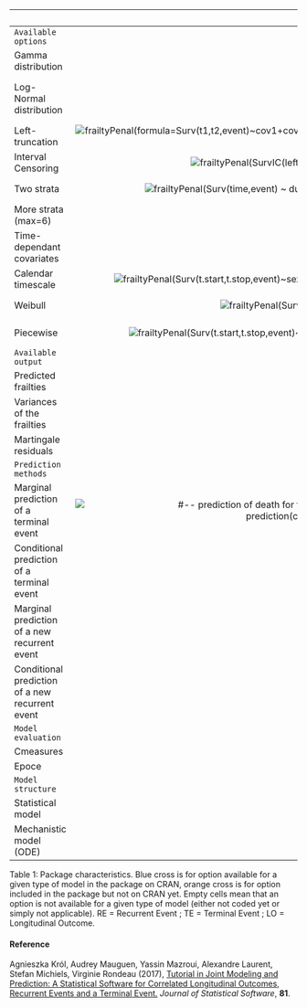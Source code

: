 
<!--
%\VignetteIndexEntry{Package summary}
%\VignetteEngine{knitr::rmarkdown}
-->


|                                                 |                  Cox                  |                 Shared                |                 Nested                |                Additive               |Joint standard *(Bivariate: 1 RE + 1 TE)*| Joint cluster *(Bivariate: 1 RE + 1 TE)*|Joint general *(Bivariate: 1 RE + 1 TE)*|Joint nested *(Bivariate: 1 RE + 1 TE)*|Joint longitudinal *(Bivariate:  1 LO + 1 TE)*|Joint trivariate *(Trivariate: 1 LO + 1 RE + 1 TE)*|Joint non linear trivariate *(Trivariate: 1 LO + 1 RE + 1 TE)*|Joint Multivariate *(Trivariate: 2 RE + 1 TE)*|Joint surrogate *(Bivariate: 2 TE)*| 
|:------------------------------------------------|:-------------------------------------:|:-------------------------------------:|:-------------------------------------:|:-------------------------------------:|:--------------------------------------:|:--------------------------------------:|:-------------------------------------:|:------------------------------------:|:------------------------------------------:|:-------------------------------------:|:-------------------------------------:|:-------------------------------------:|:-------------------------------------:|
|  `Available  options `                          |                                       |                                       |                                       |                                       |                                        |                                        |                                       |                                      |                                            |                                       |                                       |                                       |                                       |                                  
| Gamma distribution                              |                                       | <img src="blue_x.png"  title="frailtyPenal(Surv(time,status)~cluster(id)+sex+age,n.knots=12,kappa=10000,data=kidney)"/>                       | <img src="blue_x.png"  title="frailtyPenal(Surv(t1,t2,event)~cluster(group)+subcluster(subgroup)+cov1+cov2,data=dataNested,n.knots=8,kappa=50000)"/>                       |                                       |  <img src="blue_x.png"  title="frailtyPenal(Surv(time,event)~cluster(id)+sex+dukes+charlson+terminal(death),formula.terminalEvent=~sex+dukes+charlson,data=readmission,n.knots=14,kappa=c(9.55e+9,1.41e+12),recurrentAG=FALSE) "/>                       |  <img src="blue_x.png"  title="frailtyPenal(Surv(time,event)~cluster(group)+num.id(id)+dukes+charlson+sex+chemo+terminal(death),formula.terminalEvent=~dukes+charlson+sex+chemo,data=readmission2,recurrentAG=FALSE,n.knots=8,kappa=c(1.e+10,1.e+10),Alpha=&quot;None&quot;)"/>                       | <img src="blue_x.png"  title="frailtyPenal(Surv(time,event)~cluster(id)+dukes+charlson+sex+chemo+terminal(death),formula.terminalEvent=~dukes+charlson+sex+chemo,data=readmission,jointGeneral=TRUE,n.knots=8,kappa=c(2.11e+08,9.53e+11))"/>                       | <img src="blue_x.png"  title="frailtyPenal(formula=Surv(time,event)~subcluster(id)+cluster(group)+dukes+terminal(death),formula.terminalEvent=~dukes,data=readmissionNested,recurrentAG=FALSE,n.knots=8,kappa=c(9.55e+9,1.41e+12),initialize=TRUE,init.Alpha=1.091,Ksi=&quot;None&quot;)"/>                      |                                       |                                            |                                       |                                       |                                       |                       
| Log-Normal distribution                         |                                       | <img src="blue_x.png"  title="frailtyPenal(Surv(time,status)~cluster(id)+sex+age,n.knots=12,kappa=10000,data=kidney,RandDist=&quot;LogN&quot;)"/>                       |                                       | <img src="blue_x.png"  title="additivePenal(Surv(t1,t2,event)~cluster(group)+var1+slope(var1),correlation=TRUE,data=dataAdditive,n.knots=8,kappa=10000)"/>                       |  <img src="blue_x.png"  title="frailtyPenal(Surv(t.start,t.stop,event)~cluster(id)+sex+dukes+charlson+terminal(death),formula.terminalEvent=~sex+dukes+charlson,data=readmission,n.knots=10,kappa=c(9.55e9,1.41e12),recurrentAG=TRUE,RandDist=&quot;LogN&quot;) "/>                       |                                        |                                       |                                      | <img src="blue_x.png"  title="longiPenal(Surv(time1,state)~age+treatment+who.PS+prev.resection,tumor.size~year*treatment+age+who.PS,colorectalSurv,data.Longi=colorectalLongi,random=c(&quot;1&quot;,&quot;year&quot;),id=&quot;id&quot;,link=&quot;Random-effects&quot;,left.censoring=-3.33,n.knots=7,kappa=2)"/>                            | <img src="blue_x.png"  title="trivPenal(Surv(time0,time1,new.lesions)~cluster(id)+age+treatment+who.PS+terminal(state),formula.terminalEvent=~age+treatment+who.PS+prev.resection,tumor.size~year*treatment+age+who.PS,data=colorectal,data.Longi=colorectalLongi,random=c(&quot;1&quot;,&quot;year&quot;),id=&quot;id&quot;,link=&quot;Random-effects&quot;,left.censoring=-3.33,recurrentAG=TRUE,n.knots=6,kappa=c(0.01,2),method.GH=&quot;Standard&quot;,n.nodes=7)"/>                       | <img src="blue_x.png"  title="trivPenalNL(Surv(time0,time1,new.lesions)~cluster(id)+age+treatment+terminal(state),formula.terminalEvent=~age+treatment,biomarker=&quot;tumor.size&quot;,formula.KG~1,formula.KD~treatment,dose=&quot;dose&quot;,time.biomarker=&quot;year&quot;,data=colorectal,data.Longi=colorectalLongi,random=&quot;KG&quot;,id=&quot;id&quot;,recurrentAG=TRUE,n.knots=5,kappa=c(0.01,2),method.GH=&quot;Pseudo-adaptive&quot;)"/>                                      | <img src="blue_x.png"  title="multivPenal(Surv(TIMEGAP,INDICREC)~cluster(PATIENT)+v1+v2+event2(INDICMETA)+terminal(INDICDEATH),formula.Event2=~v1+v2+v3,formula.terminalEvent=~v1,data=dataMultiv,n.knots=c(8,8,8),kappa=c(1,1,1),initialize=FALSE)"/>                       |  <img src="blue_x.png"  title="#-- Surrogacy evaluation based on ganerated data with a combination of Monte Carlo and classical Gaussian Hermite integration :
jointSurroPenal(data=data.sim,int.method=2,nb.mc=300,nb.gh=20)"/>                                     |
| Left-truncation                                 | <img src="blue_x.png"  title="frailtyPenal(formula=Surv(t1,t2,event)~cov1+cov2,data=dataNested,recurrentAG=FALSE,cross.validation=TRUE,n.knots=10,kappa=10000)"/>                       | <img src="blue_x.png"  title="frailtyPenal(Surv(t1,t2,event) ~ cluster(group), data = dataNested, n.knots = 10, kappa = 10000, cross.validation = TRUE, recurrentAG = FALSE)"/>                       | <img src="blue_x.png"  title="frailtyPenal(Surv(t1,t2,event)~cluster(group)+subcluster(subgroup)+cov1+cov2,data=dataNested,n.knots=8,kappa=50000)"/>                       |                                       |                                        |                                        |                                       |                                      |                                            |                                       |                                       |                                       |                                       |
| Interval Censoring                              | <img src="blue_x.png"  title="frailtyPenal(SurvIC(left,right,event) ~ treatment,n.knots=8,kappa=10000,data=bcos)"/>                       | <img src="blue_x.png"  title="frailtyPenal(SurvIC(left,right,event) ~ cluster(group)+treatment,n.knots=8,kappa=10000,data=bcos)"/>                       |                                       |                                       |  ![](orange_x.png)                     |  ![](orange_x.png)                     |                                       |                                      |                                            |                                       |                                       |                                       |                                       |
| Two strata                                      | <img src="blue_x.png"  title="frailtyPenal(Surv(time,event) ~ dukes+strata(sex),n.knots=10,kappa=c(10000,10000),data=readmission)"/>                       | <img src="blue_x.png"  title="frailtyPenal(Surv(time,event)~cluster(id)+dukes+strata(sex),n.knots=10,kappa=c(10000,10000),data=readmission)"/>                       | <img src="blue_x.png"  title="frailtyPenal(Surv(t1,t2,event)~cluster(group)+subcluster(subgroup)+cov1+strata(cov2),data=dataNested,n.knots=8,kappa=c(50000,50000))"/>                       | <img src="blue_x.png"  title="additivePenal(Surv(t1,t2,event)~cluster(group)+var1+strata(var2)+slope(var1),cross.validation=TRUE,correlation=FALSE,data=dataAdditive,n.knots=10,kappa=c(1,1))"/>                       | <img src="blue_x.png"  title="frailtyPenal(Surv(time,event)~cluster(id)+dukes+charlson+strata(sex)+chemo+terminal(death),formula.terminalEvent=~dukes+charlson+sex+chemo,data=readmission,n.knots=8,kappa=c(2.11e+08,2.11e+08,9.53e+11))"/>                                     |                                        |                                       |                                      |                                            |                                       |                                       |                                       |                                       |
| More strata (max=6)                             | <img src="blue_x.png"  title=""/>                       | <img src="blue_x.png"  title=""/>                       |                                       |                                       |  <img src="blue_x.png"  title=""/>                       |                                        |                                       |                                      |                                            |                                       |                                       |                                       |
| Time-dependant covariates                       | <img src="blue_x.png"  title="">                       | <img src="blue_x.png"  title="">                       |                                       |                                       |  <img src="blue_x.png"  title=""/>                       |  <img src="blue_x.png"  title=""/>                       |                                       |                                      |                                            |                                       |                                       |                                       |                                       |
| Calendar timescale                              | <img src="blue_x.png"  title="frailtyPenal(Surv(t.start,t.stop,event)~sex+dukes+charlson,data=readmission,n.knots=6,kappa=1e5,recurrentAG=TRUE)"/>                       | <img src="blue_x.png"  title="frailtyPenal(Surv(t.start,t.stop,event)~cluster(id)+sex+dukes+charlson,data=readmission,n.knots=6,kappa=1e5,recurrentAG=TRUE)"/>                       | <img src="blue_x.png"  title="frailtyPenal(Surv(t1,t2,event)~cluster(group)+subcluster(subgroup)+cov1+cov2,data=dataNested,n.knots=8,kappa=50000)"/>                       |                                       |  <img src="blue_x.png"  title="frailtyPenal(Surv(t.start,t.stop,event)~cluster(id)+sex+dukes+charlson+terminal(death),formula.terminalEvent=~sex+dukes+charlson,data=readmission,n.knots=10,kappa=c(9.55e9,1.41e12),recurrentAG=TRUE)"/>                       |                                        |                                       | <img src="blue_x.png"  title="frailtyPenal(formula=Surv(t.start,t.stop,event)~subcluster(id)+cluster(group)+dukes+terminal(death),formula.terminalEvent=~dukes,data=readmissionNested,recurrentAG=TRUE,n.knots=8,kappa=c(9.55e+9,1.41e+12),initialize=TRUE)"/>                      |                                            | <img src="blue_x.png"  title="trivPenal(Surv(time0,time1,new.lesions)~cluster(id)+age+treatment+who.PS+terminal(state),formula.terminalEvent=~age+treatment+who.PS+prev.resection,tumor.size~year*treatment+age+who.PS,data=colorectal,data.Longi=colorectalLongi,random=c(&quot;1&quot;,&quot;year&quot;),id=&quot;id&quot;,link=&quot;Random-effects&quot;,left.censoring=-3.33,recurrentAG=TRUE,n.knots=6,kappa=c(0.01,2),method.GH=&quot;Standard&quot;,n.nodes=7)"/>                       |  <img src="blue_x.png"  title="trivPenalNL(Surv(time0,time1,new.lesions)~cluster(id)+age+treatment+terminal(state),formula.terminalEvent=~age+treatment,biomarker=&quot;tumor.size&quot;,formula.KG~1,formula.KD~treatment,dose=&quot;dose&quot;,time.biomarker=&quot;year&quot;,data=colorectal,data.Longi=colorectalLongi,random=&quot;KG&quot;,id=&quot;id&quot;,recurrentAG=TRUE,n.knots=5,kappa=c(0.01,2),method.GH=&quot;Pseudo-adaptive&quot;)"/>                                     | <img src="blue_x.png"  title="multivPenal(Surv(TIME0,TIME1,INDICREC)~cluster(PATIENT)+v1+v2+event2(INDICMETA)+terminal(INDICDEATH),formula.Event2=~v1+v2+v3,formula.terminalEvent=~v1,data=dataMultiv,n.knots=c(8,8,8,kappa=c(1,1,1),initialize=FALSE)"/>                       | <img src="blue_x.png"  title="Text"/>                                      |    
| Weibull                                         | <img src="blue_x.png" title="frailtyPenal(Surv(time,status)~sex+age,data=kidney,hazard=&quot;Weibull&quot;)"/>                       | <img src="blue_x.png" title="frailtyPenal(Surv(time,status) ~ cluster(id)+sex+age,data=kidney,hazard=&quot;Weibull&quot;)"/>                       | <img src="blue_x.png"  title="frailtyPenal(Surv(t1,t2,event)~cluster(group)+subcluster(subgroup)+cov1+cov2,data=dataNested,hazard=&quot;Weibull&quot;)"/>                       | <img src="blue_x.png"  title="additivePenal(Surv(t1,t2,event)~cluster(group)+var1+var2+slope(var1),correlation=FALSE,data=dataAdditive,hazard=&quot;Weibull&quot;)"/>                       |  <img src="blue_x.png"  title="frailtyPenal(Surv(time,event)~cluster(id)+dukes+charlson+sex+chemo+terminal(death),formula.terminalEvent=~dukes+charlson+sex+chemo,data=readmission,hazard=&quot;Weibull&quot;)"/>                       |  <img src="blue_x.png"  title="frailtyPenal(Surv(time,event)~cluster(group)+num.id(id)+dukes+charlson+sex+chemo+terminal(death),formula.terminalEvent=~dukes+charlson+sex+chemo,data=readmission2,recurrentAG=FALSE,hazard=&quot;Weibull&quot;)"/>                       |                                       | <img src="blue_x.png"  title="frailtyPenal(Surv(t.start,t.stop,event)~subcluster(id)+cluster(group)+dukes+terminal(death),formula.terminalEvent=~dukes,hazard=('Weibull'),data=readmissionNested,recurrentAG=TRUE,initialize=FALSE)"/>                      | <img src="blue_x.png"  title="longiPenal(Surv(time1,state)~age+treatment+who.PS+prev.resection,tumor.size~year*treatment+age+who.PS,colorectalSurv,data.Longi=colorectalLongi,random=c(&quot;1&quot;,&quot;year&quot;),id=&quot;id&quot;,link=&quot;Current-level&quot;,left.censoring=-3.33,hazard=&quot;Weibull&quot;)"/>                            | <img src="blue_x.png"  title="trivPenal(Surv(gap.time,new.lesions)~cluster(id)+age+treatment+who.PS+prev.resection+terminal(state),formula.terminalEvent=~age+treatment+who.PS+prev.resection,tumor.size~year*treatment+age+who.PS,data=colorectal,data.Longi=colorectalLongi,random=c(&quot;1&quot;,&quot;year&quot;),id=&quot;id&quot;,link=&quot;Random-effects&quot;,left.censoring=-3.33,recurrentAG=FALSE,hazard=&quot;Weibull&quot;,method.GH=&quot;Pseudo-adaptive&quot;,n.nodes=7)"/>                       |  <img src="blue_x.png"  title="trivPenalNL(Surv(time0,time1,new.lesions)~cluster(id)+age+treatment+terminal(state),formula.terminalEvent=~age+treatment,biomarker=&quot;tumor.size&quot;,formula.KG~1,formula.KD~treatment,dose=&quot;dose&quot;,time.biomarker=&quot;year&quot;,data=colorectal,data.Longi=colorectalLongi,random=&quot;KG&quot;,id=&quot;id&quot;,recurrentAG=TRUE,n.knots=5,kappa=c(0.01,2),method.GH=&quot;Pseudo-adaptive&quot;,hazard=&quot;Weibull&quot;)"/>                                     | <img src="blue_x.png"  title="multivPenal(Surv(TIMEGAP,INDICREC)~cluster(PATIENT)+v1+v2+event2(INDICMETA)+terminal(INDICDEATH),formula.Event2=~v1+v2+v3,formula.terminalEvent=~v1,data=dataMultiv,hazard="Weibull")"/>                       |                                       |
| Piecewise                                       | <img src="blue_x.png"  title="frailtyPenal(Surv(t.start,t.stop,event)~sex+dukes+charlson,data=readmission,hazard=&quot;Piecewise-equi&quot;,nb.int=6)"/>                       | <img src="blue_x.png"  title="frailtyPenal(Surv(t.start,t.stop,event)~cluster(id)+sex+dukes+charlson,data=readmission,hazard=&quot;Piecewise-per&quot;,nb.int=6)"/>                       | <img src="blue_x.png"  title="frailtyPenal(Surv(t1,t2,event)~cluster(group)+subcluster(subgroup)+cov1+cov2,data=dataNested,hazard=&quot;Piecewise-per&quot;,nb.int=6)"/>                       | <img src="blue_x.png"  title="additivePenal(Surv(t1,t2,event)~cluster(group)+var1+var2+slope(var1),correlation=FALSE,data=dataAdditive,hazard=&quot;Piecewise-per&quot;,nb.int=6)"/>                       |  <img src="blue_x.png"  title="frailtyPenal(Surv(time,event)~cluster(id)+dukes+charlson+sex+chemo+terminal(death),formula.terminalEvent=~dukes+charlson+sex+chemo,data=readmission,hazard=&quot;Piecewise-equi&quot;,nb.int=c(2,4))"/>                       |  <img src="blue_x.png"  title="Text "/>                       |                                       |                                      |                                            |                                       |                                       | <img src="blue_x.png"  title="multivPenal(Surv(TIMEGAP,INDICREC)~cluster(PATIENT)+v1+v2+event2(INDICMETA)+terminal(INDICDEATH),formula.Event2=~v1+v2+v3,formula.terminalEvent=~v1,data=dataMultiv,hazard="Piecewise-per",nb.int=c(6,6,6)) "/>                       |                                       |
|     `Available output`                          |                                       |                                       |                                       |                                       |                                        |                                        |                                       |                                      |                                            |                                       |                                       |                                       |
| Predicted frailties                             |                                       | <img src="blue_x.png"  title="fit$frailty.pred"/>                       | <img src="blue_x.png"  title="fit$frailty.pred.group
fit$frailty.pred.subgroup"/>                       | <img src="blue_x.png"  title="fit$frailty.pred
fit$frailty.pred2"/>                       |  <img src="blue_x.png"  title="fit$frailty.pred"/>                       |                                        |                                       | <img src="blue_x.png"  title="fit$frailty.pred
fit$frailty.fam.pred"/>                      | <img src="blue_x.png"  title=""/>                            | <img src="blue_x.png"  title="fit$frailty.pred"/>                       |                                       |                                       |                                       |        
| Variances of the frailties                      |                                       | <img src="blue_x.png"  title="fit$frailty.var"/>                       |                                       |                                       |                                        |                                        |                                       |                                      |                                            |                                       |                                       |                                       |  <img src="blue_x.png"  title="Text "/>                                     |
| Martingale residuals                            | <img src="blue_x.png"  title="fit$martingaleCox"/>                       | <img src="blue_x.png"  title="fit$martingale.res"/>                       | <img src="blue_x.png"  title="fit$martingale.res"/>                       | <img src="blue_x.png"  title="fit$martingale.res "/>                       |  <img src="blue_x.png"  title="fit$martingale.res
fit$martingaledeath.res"/>                       |                                        |                                       | <img src="blue_x.png"  title="fit$martingale.res
fit$martingaledeath.res"/>                      | <img src="blue_x.png"  title="fit$martingaledeath.res "/>                            | <img src="blue_x.png"  title="fit$martingale.res
fit$martingaledeath.res"/>                       |                                       |                                       |                                       |
|     `Prediction methods `                       |                                       |                                       |                                       |                                       |                                        |                                        |                                       |                                       |                                      |                                            |                                       |                                       |                                  
| Marginal prediction of a terminal event         | <img src="blue_x.png"  title="#-- prediction of death for two patients between 100 and 100+w, with w in (50,100,...,1900) :
prediction(cox.fit,datapred,t=100,window=seq(50,1900,50))"/>                       | <img src="blue_x.png"  title="prediction(shared.fit,datapred,t=100,window=seq(50,1900,50))"/>                       |                                       |                                       |  <img src="blue_x.png"  title="#-- prediction of death between 100 and 100+w given relapses (with confidence intervals) :
prediction(joint.fit,datapred,t=100,window=seq(50,1500,50),event=&quot;Terminal&quot;,MC.sample=100)"/>                       |                                        |                                       | <img src="blue_x.png"  title="#-- Compute prediction over the individuals 274 and 4 :
prediction(JointNested.fit,data=DataPred,t=500,window=seq(100,1500,200),conditional=FALSE,individual=c(274,4))"/>                      | <img src="blue_x.png"  title="#-- prediction of death between 1 year and 1+2 given history of the biomarker :
prediction(JointLongi.fit,datapredj,datapredj_longi,t=1,window=2)"/>                            | <img src="blue_x.png"  title="#-- prediction of death between 1 year and 1+w :
prediction(trivPenal.fit,datapredj,datapredj_longi,t=1,window=seq(0.5,2.5,0.2),MC.sample=100)"/>                       | <img src="blue_x.png" title="#-- prediction of death between t and t+0.5 :
prediction(trivPenalNL.fit,datapredj,datapredj_longi,t=seq(2,3,0.2),window=0.5,MC.sample=100)"/>                                       |                                       |                                       |                                       
| Conditional prediction of a terminal event      | <img src="blue_x.png"  title=""/>                       | <img src="blue_x.png"  title="prediction(shared.fit,datapred,t=100,window=seq(50,1900,50),conditional=TRUE)"/>                       |                                       |                                       |                                        |                                        |                                       |                                      |                                            |                                       |                                       |                                       |                                       |                                       
| Marginal prediction of a new recurrent event    | 			                          | <img src="blue_x.png"  title="prediction(shared.fit,datapred,t=200,window=seq(50,1900,50),event=&quot;Recurrent&quot;,MC.sample=100)"/>                       |                                       |                                       |  <img src="blue_x.png"  title="#-- prediction of death between 100 and 100+w given relapses (with confidence intervals) :
prediction(joint.fit,datapred,t=100,window=seq(50,1500,50),event=&quot;Recurrent&quot;,MC.sample=100)"/>                       |                                        |                                       |                                      | 			                                |                                       | 		                                |                                       |                                       |                                       
| Conditional prediction of a new recurrent event | 			                          | <img src="blue_x.png"  title="prediction(shared.fit,datapred,t=200,window=seq(50,1900,50),event=&quot;Recurrent&quot;,conditional=TRUE,MC.sample=100)"/>                       |                                       |                                       |                                        |                                        |                                       |                                       |                                      | 			                                | 		                                |                                       |                                       |                                       
|     `Model evaluation `                         |                                       |                                       |                                       |                                       |                                       |                                       |                                        |                                        |                                       |                                      |                                            |                                       |                                       |                                  
| Cmeasures                                       | <img src="blue_x.png"  title="Cmeasures(fit)"/>                       |                                       |                                       |                                       |                                       |                                        |                                        |                                       |                                      |                                            |                                       |                                       |                                       |
| Epoce                                           |                                       |                                       |                                       |                                       |  <img src="blue_x.png"  title="epoce(fit,time=c(1,1.5, 2, 2.5))"/>                       |                                        |                                       |                                      | <img src="blue_x.png"  title="epoce(fit,time=c(1,1.5, 2, 2.5))"/>                            | <img src="blue_x.png"  title="epoce(fit,time=c(1,1.5, 2, 2.5))"/>                       |                                       |                                       |                                       |
|     `Model structure `                         |                                       |                                       |                                       |                                       |                                       |                                       |                                        |                                        |                                       |                                      |                                            |                                       |                                       |
| Statistical model                               |<img src="blue_x.png">                       |<img src="blue_x.png">                       |<img src="blue_x.png">                       |<img src="blue_x.png">                       |<img src="blue_x.png">                       |<img src="blue_x.png">                       |<img src="blue_x.png">                       |<img src="blue_x.png">                       |<img src="blue_x.png">                       |<img src="blue_x.png">                       |                      |  <img src="blue_x.png">                      |<img src="blue_x.png">                       |
| Mechanistic model (ODE)                              |                                       |                                       |                                       |                                       |                                       |                                       |                                        |                                        |                                       |                                      | <img src="blue_x.png">                                           |                                      |                                       |
Table 1: Package characteristics. Blue cross is for option available for a given type of model in the package on CRAN, orange cross is for option included in the package but not on CRAN yet. Empty cells mean that an option is not available for a given type of model (either not coded yet or simply not applicable). RE = Recurrent Event ; TE = Terminal Event ; LO = Longitudinal Outcome.

#### Reference
Agnieszka Król, Audrey Mauguen, Yassin Mazroui, Alexandre Laurent, Stefan Michiels, Virginie Rondeau (2017), [Tutorial in Joint Modeling and Prediction: A Statistical Software for Correlated Longitudinal Outcomes, Recurrent Events and a Terminal Event.](https://www.jstatsoft.org/article/view/v081i03)
*Journal of Statistical Software*, **81**.

